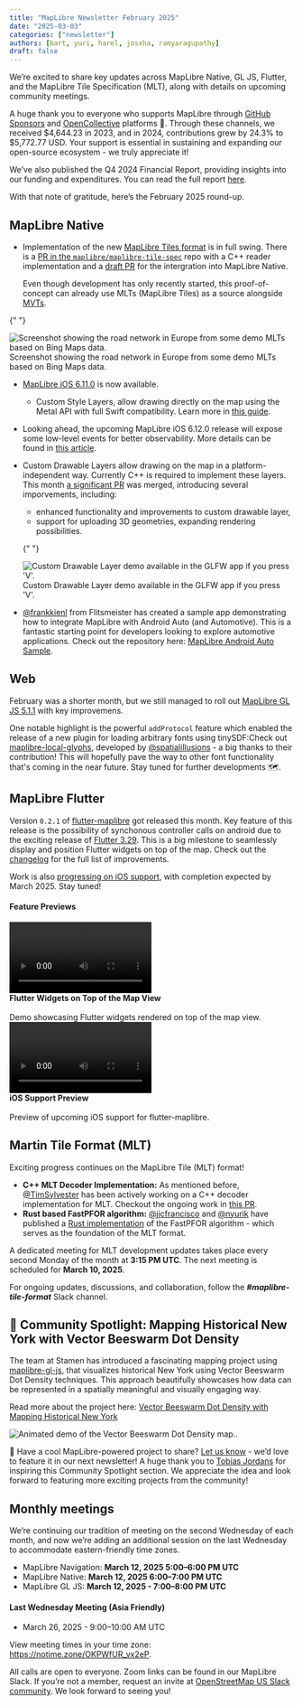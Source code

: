 ```yaml
---
title: "MapLibre Newsletter February 2025"
date: "2025-03-03"
categories: ["newsletter"]
authors: [bart, yuri, harel, josxha, ramyaragupathy]
draft: false
---
```



We’re excited to share key updates across MapLibre Native, GL JS, Flutter, and the MapLibre Tile Specification (MLT), along with details on upcoming community meetings.

A huge thank you to everyone who supports MapLibre through [GitHub Sponsors](https://github.com/sponsors/maplibre) and [OpenCollective](https://opencollective.com/maplibre) platforms 🎉. Through these channels, we received $4,644.23 in 2023, and in 2024, contributions grew by 24.3% to $5,772.77 USD. Your support is essential in sustaining and expanding our open-source ecosystem - we truly appreciate it!

We’ve also published the Q4 2024 Financial Report, providing insights into our funding and expenditures. You can read the full report [here](https://maplibre.org/about/reports/Financial-Report-Q4-2024.pdf).

With that note of gratitude, here’s the February 2025 round-up.

## MapLibre Native

- Implementation of the new [MapLibre Tiles format](https://github.com/maplibre/maplibre-tile-spec#maplibre-tiles-mlt) is in full swing. There is a [PR in the `maplibre/maplibre-tile-spec`](https://github.com/maplibre/maplibre-tile-spec/pull/441) repo with a C++ reader implementation and a [draft PR](https://github.com/maplibre/maplibre-native/pull/3246) for the intergration into MapLibre Native.

  Even though development has only recently started, this proof-of-concept can already use MLTs (MapLibre Tiles) as a source alongside [MVTs](https://github.com/mapbox/vector-tile-spec).

{" "}

<div
  style={{
    display: "flex",
    justifyContent: "center",
    flexDirection: "column",
    alignItems: "center",
  }}
>
  <Image
    src={mlt_road_network_demo}
    style={{
      maxWidth: "550px",
      width: "100%",
      height: "auto",
      display: "inline-block",
    }}
    alt="Screenshot showing the road network in Europe from some demo MLTs based on Bing Maps data."
  />
  <div
    style={{
      fontSize: "0.9em",
      color: "#666",
      marginTop: "8px",
      textAlign: "center",
    }}
  >
    Screenshot showing the road network in Europe from some demo MLTs based on
    Bing Maps data.
  </div>
</div>

- [MapLibre iOS 6.11.0](https://github.com/maplibre/maplibre-native/releases/tag/ios-v6.11.0) is now available.

  - Custom Style Layers, allow drawing directly on the map using the Metal API with full Swift compatibility. Learn more in [this guide](https://maplibre.org/maplibre-native/ios/latest/documentation/maplibre-native-for-ios/customstylelayerexample).

- Looking ahead, the upcoming MapLibre iOS 6.12.0 release will expose some low-level events for better observability. More details can be found in [this article](https://maplibre.org/maplibre-native/ios/latest/documentation/maplibre-native-for-ios/observerexample).
- Custom Drawable Layers allow drawing on the map in a platform-independent way. Currently C++ is required to implement these layers. This month [a significant PR](https://github.com/maplibre/maplibre-native/pull/3210) was merged, introducing several imporvements, including:

  - enhanced functionality and improvements to custom drawable layer,
  - support for uploading 3D geometries, expanding rendering possibilities.

  {" "}

  <div
    style={{
      display: "flex",
      justifyContent: "center",
      flexDirection: "column",
      alignItems: "center",
    }}
  >
    <Image
      src={custom_draw_layer_demo}
      style={{
        maxWidth: "550px",
        width: "100%",
        height: "auto",
        display: "inline-block",
      }}
      alt="Custom Drawable Layer demo available in the GLFW app if you press 'V'."
    />
    <div
      style={{
        fontSize: "0.9em",
        color: "#666",
        marginTop: "8px",
        textAlign: "center",
      }}
    >
      Custom Drawable Layer demo available in the GLFW app if you press 'V'.
    </div>
  </div>

- [@frankkienl](https://github.com/frankkienl) from Flitsmeister has created a sample app demonstrating how to integrate MapLibre with Android Auto (and Automotive). This is a fantastic starting point for developers looking to explore automotive applications. Check out the repository here: [MapLibre Android Auto Sample](https://github.com/maplibre/MapLibre-Android-Auto-Sample).

## Web

February was a shorter month, but we still managed to roll out [MapLibre GL JS 5.1.1](https://github.com/maplibre/maplibre-gl-js/releases/tag/v5.1.1) with key improvemens.

One notable highlight is the powerful `addProtocol` feature which enabled the release of a new plugin for loading arbitrary fonts using tinySDF:Check out [maplibre-local-glyphs](https://www.npmjs.com/package/maplibre-local-glyphs), developed by [@spatialillusions](https://github.com/spatialillusions) - a big thanks to their contribution!
This will hopefully pave the way to other font functionality that's coming in the near future. Stay tuned for further developments 🗺️.

## MapLibre Flutter

Version `0.2.1` of [flutter-maplibre](https://github.com/josxha/flutter-maplibre) got released this month. Key feature of this release is the possibility of synchonous controller calls on android due to the exciting release of [Flutter 3.29](https://medium.com/flutter/whats-new-in-flutter-3-29-f90c380c2317). This is a big milestone to seamlessly display and position Flutter widgets on top of the map. Check out the [changelog](https://github.com/josxha/flutter-maplibre/blob/main/CHANGELOG.md#021) for the full list of improvements.

Work is also [progressing on iOS support](https://github.com/josxha/flutter-maplibre/issues/26), with completion expected by March 2025. Stay tuned!

#### Feature Previews

<div
  style={{
    display: "flex",
    justifyContent: "center",
    gap: "20px",
    flexWrap: "wrap",
  }}
>
  <div style={{ textAlign: "center", maxWidth: "48%" }}>
    <video src={flutter_preview} controls style="width: 50%;"></video>
    <div style={{ fontSize: "0.9em", color: "#666", marginTop: "8px" }}>
      <strong>Flutter Widgets on Top of the Map View</strong>
      <br></br>
      Demo showcasing Flutter widgets rendered on top of the map view.
    </div>
  </div>
  <div style={{ textAlign: "center", maxWidth: "48%" }}>
    <video src={flutter_ios_preview} controls style="width: 50%;"></video>
    <div style={{ fontSize: "0.9em", color: "#666", marginTop: "8px" }}>
      <strong>iOS Support Preview</strong>
      <br></br>
      Preview of upcoming iOS support for flutter-maplibre.
    </div>
  </div>
</div>

## Martin Tile Format (MLT)

Exciting progress continues on the MapLibre Tile (MLT) format!

- **C++ MLT Decoder Implementation:** As mentioned before, [@TimSylvester](http://github.com/TimSylvester) has been actively working on a C++ decoder implementation for MLT. Checkout the ongoing work in [this PR](https://github.com/maplibre/maplibre-tile-spec/pull/441).
- **Rust based FastPFOR algorithm:** [@jjcfrancisco](http://github.com/jjcfrancisco) and [@nyurik](http://github.com/nyurik) have published a [Rust implementation](https://crates.io/crates/fastpfor) of the FastPFOR algorithm - which serves as the foundation of the MLT format.

A dedicated meeting for MLT development updates takes place every second Monday of the month at **3:15 PM UTC**. The next meeting is scheduled for **March 10, 2025**.

For ongoing updates, discussions, and collaboration, follow the **_#maplibre-tile-format_** Slack channel.

## 🌟 Community Spotlight: Mapping Historical New York with Vector Beeswarm Dot Density

The team at Stamen has introduced a fascinating mapping project using [maplibre-gl-js](https://maplibre.org/maplibre-gl-js/docs/), that visualizes historical New York using Vector Beeswarm Dot Density techniques. This approach beautifully showcases how data can be represented in a spatially meaningful and visually engaging way.

Read more about the project here: [Vector Beeswarm Dot Density with Mapping Historical New York](https://stamen.com/vector-beeswarm-dot-density-with-mapping-historical-new-york/)

<div
  style={{
    display: "flex",
    justifyContent: "center",
    flexDirection: "column",
    alignItems: "center",
  }}
>
  <Image
    src={stamen_ml}
    style={{
      maxWidth: "550px",
      maxHeight: "550px",
      width: "100%",
      height: "auto",
      display: "inline-block",
    }}
    alt="Animated demo of the Vector Beeswarm Dot Density map.."
  />
  <div
    style={{
      fontSize: "0.9em",
      color: "#666",
      marginTop: "8px",
      textAlign: "center",
    }}
  ></div>
</div>

📢 Have a cool MapLibre-powered project to share? [Let us know](https://github.com/maplibre/maplibre.github.io/issues/291) - we’d love to feature it in our next newsletter! A huge thank you to [Tobias Jordans](https://www.linkedin.com/in/tobiasjordans/) for inspiring this Community Spotlight section. We appreciate the idea and look forward to featuring more exciting projects from the community!

## Monthly meetings

We’re continuing our tradition of meeting on the second Wednesday of each month, and now we’re adding an additional session on the last Wednesday to accommodate eastern-friendly time zones.

- MapLibre Navigation: **March 12, 2025 5:00–6:00 PM UTC**
- MapLibre Native: **March 12, 2025 6:00–7:00 PM UTC**
- MapLibre GL JS: **March 12, 2025 - 7:00–8:00 PM UTC**

#### Last Wednesday Meeting (Asia Friendly)

- March 26, 2025 - 9:00–10:00 AM UTC

View meeting times in your time zone: https://notime.zone/OKPWfUR_vx2eP.

All calls are open to everyone. Zoom links can be found in our MapLibre Slack. If you’re not a member, request an invite at [OpenStreetMap US Slack community](https://slack.openstreetmap.us/). We look forward to seeing you!
